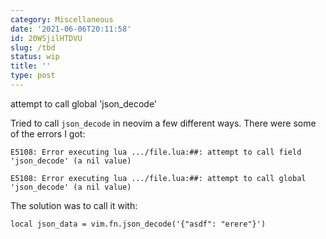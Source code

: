 ```yaml
---
category: Miscellaneous
date: '2021-06-06T20:11:58'
id: 20WSjilHTDVU
slug: /tbd
status: wip
title: ''
type: post
---
```


attempt to call global 'json_decode'

Tried to call `json_decode` in neovim a few different ways. There were some of the errors I got:

    E5108: Error executing lua .../file.lua:##: attempt to call field 'json_decode' (a nil value)
    
    E5108: Error executing lua .../file.lua:##: attempt to call global 'json_decode' (a nil value)
    
The solution was to call it with:

    local json_data = vim.fn.json_decode('{"asdf": "erere"}')